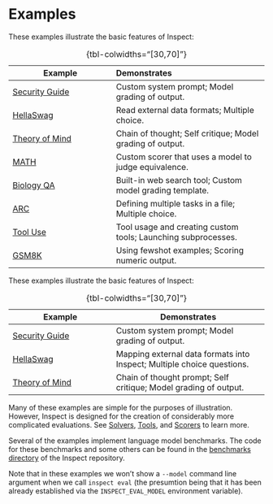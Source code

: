 # Examples {#sec-examples}

::: {.content-visible when-format="html"}
These examples illustrate the basic features of Inspect:

| Example                               | Demonstrates                                                  |
|-----------------------------|:------------------------------------------|
| [Security Guide](#sec-security-guide) | Custom system prompt; Model grading of output.                |
| [HellaSwag](#sec-hellaswag)           | Read external data formats; Multiple choice.                  |
| [Theory of Mind](#sec-theory-of-mind) | Chain of thought; Self critique; Model grading of output.     |
| [MATH](#sec-mathematics)              | Custom scorer that uses a model to judge equivalence.         |
| [Biology QA](#sec-biology-qa)         | Built-in web search tool; Custom model grading template.      |
| [ARC](#sec-arc)                       | Defining multiple tasks in a file; Multiple choice.           |
| [Tool Use](#sec-tool-use)             | Tool usage and creating custom tools; Launching subprocesses. |
| [GSM8K](#sec-gsm8k)                   | Using fewshot examples; Scoring numeric output.               |

: {tbl-colwidths="\[30,70\]"}
:::

::: {.content-hidden when-format="html"}
These examples illustrate the basic features of Inspect:

| Example                               | Demonstrates                                                           |
|-----------------------------|-------------------------------------------|
| [Security Guide](#sec-security-guide) | Custom system prompt; Model grading of output.                         |
| [HellaSwag](#sec-hellaswag)           | Mapping external data formats into Inspect; Multiple choice questions. |
| [Theory of Mind](#sec-theory-of-mind) | Chain of thought prompt; Self critique; Model grading of output.       |

: {tbl-colwidths="\[30,70\]"}
:::

Many of these examples are simple for the purposes of illustration. However, Inspect is designed for the creation of considerably more complicated evaluations. See [Solvers](#sec-solvers), [Tools](#sec-tools), and [Scorers](#sec-scorers) to learn more.

Several of the examples implement language model benchmarks. The code for these benchmarks and some others can be found in the [benchmarks directory](https://github.com/UKGovernmentBEIS/inspect_ai/tree/main/benchmarks) of the Inspect repository.

::: {.callout-note appearance="simple"}
Note that in these examples we won't show a `--model` command line argument when we call `inspect eval` (the presumtion being that it has been already established via the `INSPECT_EVAL_MODEL` environment variable).
:::